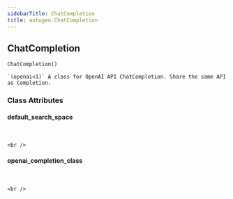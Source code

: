 ```yaml
---
sidebarTitle: ChatCompletion
title: autogen.ChatCompletion
---
```

<h2 id="autogen.ChatCompletion" class="doc doc-heading">
    <code class="doc-symbol doc-symbol-heading doc-symbol-class"></code>
    <span class="doc doc-object-name doc-class-name">ChatCompletion</span>
</h2>

```python
ChatCompletion()
```

    `(openai<1)` A class for OpenAI API ChatCompletion. Share the same API as Completion.

### Class Attributes

<code class="doc-symbol doc-symbol-heading doc-symbol-attribute"></code>
#### default_search_space
<br />

    <br />

<code class="doc-symbol doc-symbol-heading doc-symbol-attribute"></code>
#### openai_completion_class
<br />

    <br />
